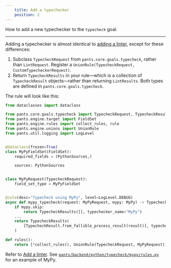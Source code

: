 ```yaml
---
    title: Add a typechecker
    position: 2
---
```


How to add a new typechecker to the `typecheck` goal.

---

Adding a typechecker is almost identical to [adding a linter](./add-a-linter.mdx), except for these differences:

1. Subclass `TypecheckRequest` from `pants.core.goals.typecheck`, rather than `LintRequest`. Register a `UnionRule(TypecheckRequest, CustomTypecheckerRequest)`.
2. Return `TypecheckResults` in your rule—which is a collection of `TypecheckResult` objects—rather than returning `LintResults`. Both types are defined in `pants.core.goals.typecheck`.

The rule will look like this:

```python
from dataclasses import dataclass

from pants.core.goals.typecheck import TypecheckRequest, TypecheckResult, TypecheckResults
from pants.engine.target import FieldSet
from pants.engine.rules import collect_rules, rule
from pants.engine.unions import UnionRule
from pants.util.logging import LogLevel


@dataclass(frozen=True)
class MyPyFieldSet(FieldSet):
    required_fields = (PythonSources,)

    sources: PythonSources


class MyPyRequest(TypecheckRequest):
    field_set_type = MyPyFieldSet


@rule(desc="Typecheck using MyPy", level=LogLevel.DEBUG)
async def mypy_typecheck(request: MyPyRequest, mypy: MyPy) -> TypecheckResults:
    if mypy.skip:
        return TypecheckResults([], typechecker_name="MyPy")
    ...
    return TypecheckResults(
        [TypecheckResult.from_fallible_process_result(result)], typechecker_name="MyPy"
    )

def rules():
    return [*collect_rules(), UnionRule(TypecheckRequest, MyPyRequest)]
```

Refer to [Add a linter](./add-a-linter.mdx). See [`pants/backend/python/typecheck/mypy/rules.py`](https://github.com/pantsbuild/pants/blob/master/src/python/pants/backend/python/typecheck/mypy/rules.py) for an example of MyPy.

